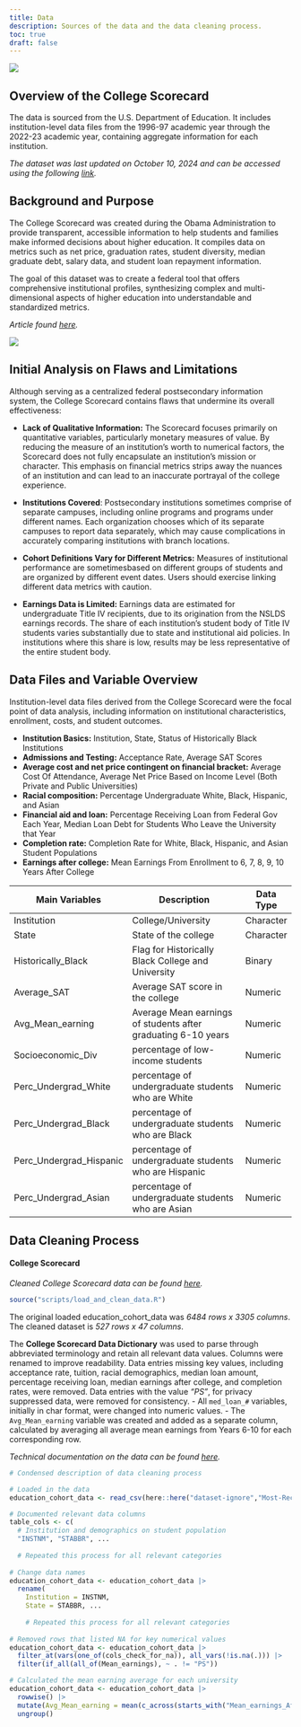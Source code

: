 ```yaml
---
title: Data
description: Sources of the data and the data cleaning process.
toc: true
draft: false
---
```


![](images/Department_of_education.png)


## Overview of the College Scorecard

The data is sourced from the U.S. Department of Education. It includes institution-level data files from the 1996-97 academic year through the 2022-23 academic year, containing aggregate information for each institution. 

*The dataset was last updated on October 10, 2024 and can be accessed using the following [link](https://collegescorecard.ed.gov/data).*

## Background and Purpose

The College Scorecard was created during the Obama Administration to provide transparent, accessible information to help students and families make informed decisions about higher education. It compiles data on metrics such as net price, graduation rates, student diversity, median graduate debt, salary data, and student loan repayment information.

The goal of this dataset was to create a federal tool that offers comprehensive institutional profiles, synthesizing complex and multi-dimensional aspects of higher education into understandable and standardized metrics.

*Article found [here](https://obamawhitehouse.archives.gov/blog/2015/09/12/weekly-address-new-college-scorecard).*

![](images/Announcement_Article.png)

## Initial Analysis on Flaws and Limitations

Although serving as a centralized federal postsecondary information system, the College Scorecard contains flaws that undermine its overall effectiveness:

- **Lack of Qualitative Information:** The Scorecard focuses primarily on quantitative variables, particularly monetary measures of value. By reducing the measure of an institution’s worth to numerical factors, the Scorecard does not fully encapsulate an institution’s mission or character. This emphasis on financial metrics strips away the nuances of an institution and can lead to an inaccurate portrayal of the college experience.

- **Institutions Covered**: Postsecondary institutions sometimes comprise of separate campuses, including online programs and programs under different names. Each organization chooses which of its separate campuses to report data separately, which may cause complications in accurately comparing institutions with branch locations.

- **Cohort Definitions Vary for Different Metrics:** Measures of institutional performance are sometimesbased on different groups of students and are organized by different event dates. Users should exercise linking different data metrics with caution.

- **Earnings Data is Limited:** Earnings data are estimated for undergraduate Title IV recipients, due to its origination from the NSLDS earnings records. The share of each institution’s student body
of Title IV students varies substantially due to state and institutional aid policies. In institutions
where this share is low, results may be less representative of the entire student body. 


## Data Files and Variable Overview
Institution-level data files derived from the College Scorecard were the focal point of data analysis, including information on institutional characteristics, enrollment, costs, and student outcomes.

- **Institution Basics:** Institution, State, Status of Historically Black Institutions
- **Admissions and Testing:** Acceptance Rate, Average SAT Scores
- **Average cost and net price contingent on financial bracket:** Average Cost Of Attendance, Average Net Price Based on Income Level (Both Private and Public Universities)
- **Racial composition:** Percentage Undergraduate White, Black, Hispanic, and Asian
- **Financial aid and loan:** Percentage Receiving Loan from Federal Gov Each Year, Median Loan Debt for Students Who Leave the University that Year
- **Completion rate:** Completion Rate for White, Black, Hispanic, and Asian Student Populations
- **Earnings after college:** Mean Earnings From Enrollment to 6, 7, 8, 9, 10 Years After College

| **Main Variables**    | **Description**                                                                                   | **Data Type**         |
|-----------------------|---------------------------------------------------------------------------------------------------|-----------------------|
| Institution           | College/University                                                                                | Character             |
| State                 | State of the college                                                                              | Character             |
| Historically_Black    | Flag for Historically Black College and University                                                | Binary                |
| Average_SAT           | Average SAT score in the college                                                                  | Numeric               |
| Avg_Mean_earning      | Average Mean earnings of students after graduating 6-10 years                                     | Numeric               |
| Socioeconomic_Div     | percentage of low-income students                                                                 | Numeric               |
| Perc_Undergrad_White  | percentage of undergraduate students who are White                                                | Numeric               |
| Perc_Undergrad_Black  | percentage of undergraduate students who are Black                                                | Numeric               |
| Perc_Undergrad_Hispanic| percentage of undergraduate students who are Hispanic                                            | Numeric               |
| Perc_Undergrad_Asian  | percentage of undergraduate students who are Asian                                                | Numeric               |


## Data Cleaning Process
#### College Scorecard
*Cleaned College Scorecard data can be found [here](/scripts/load_and_clean_data.R).*
```r
source("scripts/load_and_clean_data.R")
```

The original loaded education_cohort_data was *6484 rows x 3305 columns*. The cleaned dataset is *527 rows x 47 columns*. 

The **College Scorecard Data Dictionary** was used to parse through abbreviated terminology and retain all relevant data values. Columns were renamed to improve readability. Data entries missing key values, including acceptance rate, tuition, racial demographics, median loan amount, percentage receiving loan, median earnings after college, and completion rates, were removed. Data entries with the value *"PS"*, for privacy suppressed data, were removed for consistency. 
- All `med_loan_#` variables, initially in char format, were changed into numeric values. 
- The `Avg_Mean_earning` variable was created and added as a separate column, calculated by averaging all average mean earnings from Years 6-10 for each corresponding row.  

*Technical documentation on the data can be found [here](https://collegescorecard.ed.gov/assets/InstitutionDataDocumentation.pdf).*

```r
# Condensed description of data cleaning process

# Loaded in the data
education_cohort_data <- read_csv(here::here("dataset-ignore","Most-Recent-Cohorts-Institution.csv"))

# Documented relevant data columns
table_cols <- c(
  # Institution and demographics on student population
  "INSTNM", "STABBR", ...
  
  # Repeated this process for all relevant categories
  
# Change data names
education_cohort_data <- education_cohort_data |>
  rename(
    Institution = INSTNM,
    State = STABBR, ...
    
    # Repeated this process for all relevant categories
    
# Removed rows that listed NA for key numerical values
education_cohort_data <- education_cohort_data |>
  filter_at(vars(one_of(cols_check_for_na)), all_vars(!is.na(.))) |>
  filter(if_all(all_of(Mean_earnings), ~ . != "PS"))

# Calculated the mean earning average for each university
education_cohort_data <- education_cohort_data |>
  rowwise() |>
  mutate(Avg_Mean_earning = mean(c_across(starts_with("Mean_earnings_After_")), na.rm = TRUE)) |>
  ungroup()
```
